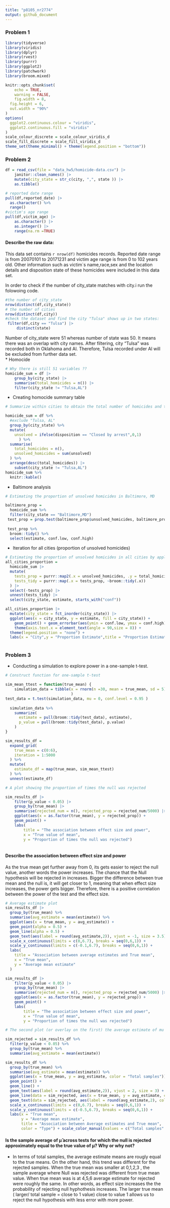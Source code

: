 ```yaml
---
title: "p8105_nr2774"
output: github_document
---
```


### Problem 1

```r
library(tidyverse)
library(viridis)
library(dplyr)
library(rvest)
library(purrr)
library(ggplot2)
library(patchwork)
library(broom.mixed)

knitr::opts_chunk$set(
	echo = TRUE,
	warning = FALSE,
	fig.width = 8, 
  fig.height = 6,
  out.width = "90%"
)
options(
  ggplot2.continuous.colour = "viridis",
  ggplot2.continuous.fill = "viridis"
)
scale_colour_discrete = scale_colour_viridis_d
scale_fill_discrete = scale_fill_viridis_d
theme_set(theme_minimal() + theme(legend.position = "bottom"))
```


### Problem 2

```r

df = read_csv(file = "data_hw5/homicide-data.csv") |> 
    janitor::clean_names() |> 
    mutate(city_state = str_c(city, ",", state )) |>
    as.tibble()


```


```r
# reported date range 
pull(df,reported_date) |> 
  as.character() %>% 
  range()
#victim's age range
pull(df,victim_age) |> 
    as.character() |> 
    as.integer() |>  
    range(na.rm =TRUE)
```

#### Describe the raw data:
This data set contains `r nrow(df)` homicides records. Reported date range is from 20070101 to 20171231 and victim age range is from 0 to 102 years old. Other information such as victim`s name,race,sex and the location details and disposition state of these homicides were included in this data set. 

In order to check if the number of city_state matches with city.i run the folowoing code.

```r
#the number of city_state 
nrow(distinct(df,city_state))
# the number of cities
nrow(distinct(df,city))
#check the dataset and find the city "Tulsa" shows up in two states:
 filter(df,city == "Tulsa") |> 
     distinct(state)
```

Number of city_state were 51 whereas number of state was 50. It means there was an overlap with city names. After filtering, city "Tulsa" was recorded both in Oklahoma and Al. Therefore, Tulsa recorded under Al will be excluded from further data set.  
* Homocide 

```r
# Why there is still 51 variables ??
homicide_sum = df |>  
    group_by(city_state) |> 
    summarise(total_homicides = n()) |> 
    filter(city_state != "Tulsa,AL")

```

* Creating homocide summary table 

```r
# Summarize within cities to obtain the total number of homicides and the number of unsolved homicides

homicide_sum = df %>% 
  #exclude "Tulsa, AL"
  group_by(city_state) %>% 
  mutate(
    unsolved = ifelse(disposition == "Closed by arrest",0,1)
      ) %>% 
  summarise(
    total_homicides = n(),
    unsolved_homicides = sum(unsolved)
  ) %>% 
  arrange(desc(total_homicides)) |> 
    subset(city_state != "Tulsa,AL")
homicide_sum %>% 
  knitr::kable() 
```

* Baltimore analysis

```r
# Estimating the proportion of unsolved homicides in Baltimore, MD

baltimore_prop = 
  homicide_sum %>%
  filter(city_state == "Baltimore,MD")
 test_prop = prop.test(baltimore_prop$unsolved_homicides, baltimore_prop$total_homicides)
 
 test_prop %>% 
  broom::tidy() %>% 
  select(estimate, conf.low, conf.high)

```

* Iteration for all cities (proportion of unsolved homicides)

```r
# Estimating the proportion of unsolved homicides in all cities by applying iteration 
all_cities_proportion = 
  homicide_sum |> 
  mutate(
    tests_prop = purrr::map2(.x = unsolved_homicides, .y = total_homicides, ~prop.test(x = .x, n = .y)),
    tests_tidy = purrr::map(.x = tests_prop, ~broom::tidy(.x))
  ) |>  
  select(-tests_prop) |>  
  unnest(tests_tidy) |>  
  select(city_state, estimate, starts_with("conf"))

```


```r
all_cities_proportion |>  
  mutate(city_state = fct_inorder(city_state)) |>  
  ggplot(aes(x = city_state, y = estimate, fill = city_state)) + 
    geom_point() + geom_errorbar(aes(ymin = conf.low, ymax = conf.high)) +
    theme(axis.text.x = element_text(angle = 90,size = 8)) +
  theme(legend.position = "none") +
  labs(x = "City",y = "Proportion Estimate",title = "Proportion Estimates for All Cities")
      
```


### Problem 3

* Conducting a simulation to explore power in a one-sample t-test.

```r
# Construct function for one-sample t-test

sim_mean_ttest = function(true_mean) {
    simulation_data = tibble(x = rnorm(n =30, mean = true_mean, sd = 5)
                             )
test_data = t.test(simulation_data, mu = 0, conf.level = 0.95 ) 
    
  simulation_data %>% 
    summarize(
      estimate = pull(broom::tidy(test_data), estimate),
      p_value = pull(broom::tidy(test_data), p.value)
    )
}

sim_results_df = 
  expand_grid(
    true_mean = c(0:6), 
    iteration = 1:5000
  ) %>%
  mutate(
    estimate_df = map(true_mean, sim_mean_ttest)
  ) %>% 
  unnest(estimate_df)
```


```r
# A plot showing the proportion of times the null was rejected

sim_results_df |>
    filter(p_value < 0.05) |> 
    group_by(true_mean) |> 
    summarise(rejected_num = n(), rejected_prop = rejected_num/5000) |> 
    ggplot(aes(x = as.factor(true_mean), y = rejected_prop)) + 
    geom_point() +
    labs(
        title = "The association between effect size and power",
        x = "True value of mean", 
        y = "Proportion of times the null was rejected") 
    
```

#### Describe the association between effect size and power

As the true mean get further away from 0, its gets easier to reject the null value, another words the power increases. The chance that the Null hypothesis will be rejected in increases. Bigger the difference between true mean and the null is, it will get closer to 1, meaning that when effect size increases, the power gets bigger. Therefore, there is a positive correlation between the power of the test and the effect size. 


```r
# Average estimate plot 
sim_results_df |>  
  group_by(true_mean) %>% 
  summarise(avg_estimate = mean(estimate)) %>% 
  ggplot(aes(x = true_mean, y = avg_estimate)) +
  geom_point(alpha = 0.5) +
  geom_line(alpha = 0.5) +
  geom_text(aes(label = round(avg_estimate,2)), vjust = -1, size = 3.5) + 
  scale_x_continuous(limits = c(0,6.7), breaks = seq(0,6,1)) +
  scale_y_continuous(limits = c(-0.1,6.7), breaks = seq(0,6,1)) +
  labs(
    title = "Association between average estimates and True mean",
    x = "True mean",
    y = "Average mean estimate"
  ) 
```


```r
sim_results_df |> 
    filter(p_value < 0.05) |> 
    group_by(true_mean) |> 
    summarise(rejected_num = n(), rejected_prop = rejected_num/5000) |> 
    ggplot(aes(x = as.factor(true_mean), y = rejected_prop)) + 
    geom_point() +
    labs(
        title = "The association between effect size and power",
        x = "True value of mean", 
        y = "Proportion of times the null was rejected") 

```


```r
# The second plot (or overlay on the first) the average estimate of mu only in samples for which the null was rejected on the y axis and the true value of mu on the x axis.

sim_rejected = sim_results_df %>% 
  filter(p_value < 0.05) %>% 
  group_by(true_mean) %>% 
  summarise(avg_estimate = mean(estimate)) 

sim_results_df %>% 
  group_by(true_mean) %>% 
  summarise(avg_estimate = mean(estimate)) %>% 
  ggplot(aes(x = true_mean, y = avg_estimate, color = "Total samples")) +
  geom_point() +
  geom_line() + 
  geom_text(aes(label = round(avg_estimate,2)), vjust = 2, size = 3) +     geom_point(data = sim_rejected, aes(color = "Rejected samples")) +
  geom_line(data = sim_rejected, aes(x = true_mean, y = avg_estimate, color = "Rejected samples")) + 
  geom_text(data = sim_rejected, aes(label = round(avg_estimate,2), color = "Rejected samples"), vjust = -1, size = 3.5) + 
  scale_x_continuous(limits = c(0,6.7), breaks = seq(0,6,1)) +
  scale_y_continuous(limits = c(-0.5,6.7), breaks = seq(0,6,1)) +
  labs(x = "True mean",
       y = "Average mean estimate",
       title = "Association between Average estimates and True mean",
       color = "Type") + scale_color_manual(values = c("Total samples" = 'darkblue', "Rejected samples" = "darkred"))
```

#### Is the sample average of μ̂  across tests for which the null is rejected approximately equal to the true value of μ? Why or why not?

* In terms of total samples, the average estimate means are rougly equal to the true means. On the other hand, this trend was different for the rejected samples. When the true mean was smaller at 0,1,2,3 , the sample average where Null was rejected was different from true mean value. When true mean was is at 4,5,6 average estimate for rejected were roughly the same. In other words, as effect size increases the the probability of rejecting null hyphothesis increases. The larger true mean ( larger/ total sample = close to 1 value) close to value 1 allows us to reject the null hypothesis with less error with more power.    











